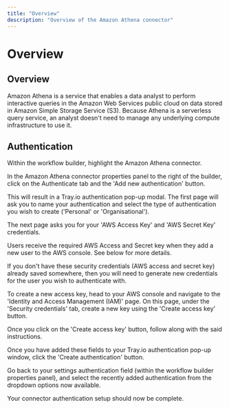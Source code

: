 ```yaml
---
title: "Overview"
description: "Overview of the Amazon Athena connector"
---
```


# Overview

## Overview

Amazon Athena is a service that enables a data analyst to perform interactive queries in the Amazon Web Services public cloud on data stored in Amazon Simple Storage Service (S3). Because Athena is a serverless query service, an analyst doesn't need to manage any underlying compute infrastructure to use it.

## Authentication

Within the workflow builder, highlight the Amazon Athena connector.

In the Amazon Athena connector properties panel to the right of the builder, click on the Authenticate tab and the 'Add new authentication' button.

This will result in a Tray.io authentication pop-up modal. The first page will ask you to name your authentication and select the type of authentication you wish to create ('Personal' or 'Organisational').

The next page asks you for your 'AWS Access Key' and 'AWS Secret Key' credentials.

Users receive the required AWS Access and Secret key when they add a new user to the AWS console. See below for more details.

If you don't have these security credentials (AWS access and secret key) already saved somewhere, then you will need to generate new credentials for the user you wish to authenticate with.

To create a new access key, head to your AWS console and navigate to the 'Identity and Access Management (IAM)' page. On this page, under the 'Security credentials' tab, create a new key using the 'Create access key' button.

Once you click on the 'Create access key' button, follow along with the said instructions.

Once you have added these fields to your Tray.io authentication pop-up window, click the 'Create authentication' button.

Go back to your settings authentication field (within the workflow builder properties panel), and select the recently added authentication from the dropdown options now available.

Your connector authentication setup should now be complete.
